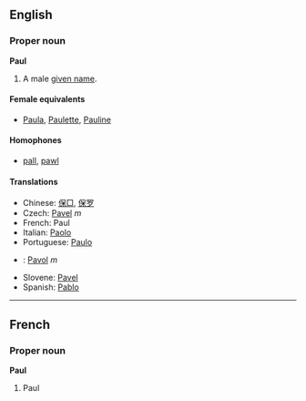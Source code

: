 ==English==
===Proper noun===
'''Paul'''

#A male [[given name]].

====Female equivalents====
*[[Paula]], [[Paulette]], [[Pauline]]

====Homophones====
*[[pall]], [[pawl]]

====Translations====
*Chinese: [[保□]], [[保罗]]
*Czech: [[Pavel]] ''m''
*French: Paul
*Italian: [[Paolo]]
*Portuguese: [[Paulo]]
*{{sk}}: [[Pavol]] ''m''
*Slovene: [[Pavel]]
*Spanish: [[Pablo]]

----

==French==
===Proper noun===
'''Paul'''

#Paul